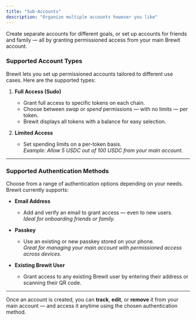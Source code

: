 ```yaml
---
title: "Sub-Accounts"
description: "Organize multiple accounts however you like"
---
```


Create separate accounts for different goals, or set up accounts for friends and family — all by granting permissioned access from your main Brewit account.

### Supported Account Types

Brewit lets you set up permissioned accounts tailored to different use cases. Here are the supported types:

1. **Full Access (Sudo)**
   - Grant full access to specific tokens on each chain.
   - Choose between *swap* or *spend* permissions — with no limits — per token.
   - Brewit displays all tokens with a balance for easy selection.

2. **Limited Access**
   - Set spending limits on a per-token basis.  
     _Example: Allow 5 USDC out of 100 USDC from your main account._

---

### Supported Authentication Methods

Choose from a range of authentication options depending on your needs. Brewit currently supports:

- **Email Address**
  - Add and verify an email to grant access — even to new users.  
    _Ideal for onboarding friends or family._

- **Passkey**
  - Use an existing or new passkey stored on your phone.  
    _Great for managing your main account with permissioned access across devices._

- **Existing Brewit User**
  - Grant access to any existing Brewit user by entering their address or scanning their QR code.

---

Once an account is created, you can **track**, **edit**, or **remove** it from your main account — and access it anytime using the chosen authentication method.
